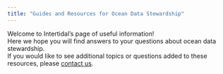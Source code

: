 ```yaml
---
title: "Guides and Resources for Ocean Data Stewardship"
---
```


Welcome to Intertidal's page of useful information!   
Here we hope you will find answers to your questions about ocean data stewardship.  
If you would like to see additional topics or questions added to these resources, 
please [contact us](https://www.intertidalagency.org/contact). 
                                                